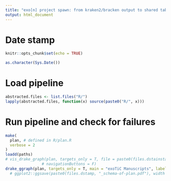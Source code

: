 ```yaml
---
title: "exo[n] project spawn: from kraken2/bracken output to shared tables"
output: html_document
---
```


# Date stamp
```r
knitr::opts_chunk$set(echo = TRUE)

as.character(Sys.Date())
```
# Load pipeline
```r
abstracted.files <- list.files("R/")
lapply(abstracted.files, function(x) source(paste0("R/", x)))
```

# Run pipeline and check for failures
```r
make(
  plan, # defined in R/plan.R
  verbose = 2
)
loadd(paths)
# vis_drake_graph(plan, targets_only = T, file = paste0(files.dstainstamp, "_schema-of-plan.pdf"),
                # navigationButtons = F)
drake_ggraph(plan, targets_only = T, main = "exoTiC Manuscripts", label_nodes = T) 
  # ggplot2::ggsave(paste0(files.dstamp, "_schema-of-plan.pdf"), width = 25, height = 15)
```



